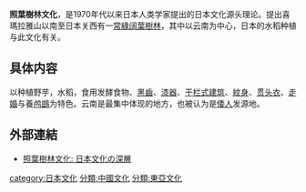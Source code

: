 '''照葉樹林文化'''，是1970年代以来日本人类学家提出的日本文化源头理论。提出喜瑪拉雅山以南至日本关西有一[[照葉林|常綠阔葉樹林]]，其中以云南为中心，日本的水稻种植与此文化有关。

==具体内容==
以种植野芋，水稻，食用发酵食物、[[黑齒|黑齒]]、[[漆器|漆器]]、[[干栏式建筑|干栏式建筑]]、[[紋身|紋身]]、[[贯头衣|贯头衣]]、[[走婚|走婚]]与養[[鸬鷀|鸬鷀]]为特色。云南是最集中体现的地方，也被认为是[[倭人|倭人]]发源地。

==外部連結==
* [http://www.google.com.tw/search?tbm=bks&tbo=1&q=%E7%85%A7%E8%91%89%E6%A8%B9%E6%9E%97%E6%96%87%E5%8C%96&btnG= 照葉樹林文化: 日本文化の深層]
[[category:日本文化|category:日本文化]]
[[分類:中國文化|分類:中國文化]]
[[分類:東亞文化|分類:東亞文化]]